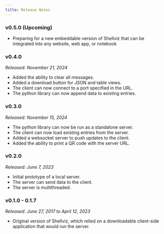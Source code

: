 ```yaml
---
title: Release Notes
---
```


### v0.5.0 (Upcoming)

- Preparing for a new embeddable version of Shellviz that can be integrated into any website, web app, or notebook

### v0.4.0

*Released: November 21, 2024*

- Added the ability to clear all messages.
- Added a download button for JSON and table views.
- The client can now connect to a port specified in the URL.
- The python library can now append data to existing entries.

### v0.3.0

*Released: November 15, 2024*

- The python library can now be run as a standalone server.
- The client can now load existing entries from the server.
- Added a websocket server to push updates to the client.
- Added the ability to print a QR code with the server URL.

### v0.2.0

*Released: June 7, 2023*

- Initial prototype of a local server.
- The server can send data to the client.
- The server is multithreaded.

### v0.1.0 - 0.1.7

*Released: June 27, 2017 to April 12, 2023*

- Original version of Shellviz, which relied on a downloadable client-side application that would run the server.